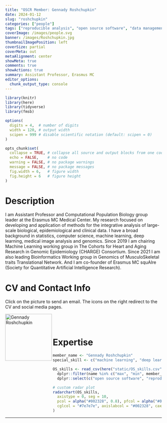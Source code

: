```yaml
---
title: "OSCR Member: Gennady Roshchupkin"
date: 2024-01-12
slug: "roshchupkin"
categories: ["people"]
tags: ["reproducible analysis", "open source software", "data management", "machine learning", "deep learning", "school-erasmusmc"] # top 3 categories + unique + school
coverImage: /images/people.svg
banner: /images/Roshchupkin.jpg
thumbnailImagePosition: left
coverSize: partial
coverMeta: out
metaAlignment: center
showMeta: true
comments: true
showActions: true
summary: Assistant Professor, Erasmus MC  
editor_options: 
  chunk_output_type: console
---
```


```r

library(knitr)
library(here)
library(tidyverse)
library(fmsb)

options(
  digits = 4,  # number of digits
  width = 120, # output width
  scipen = 999 # disable scientific notation (default: scipen = 0)
)

opts_chunk$set(
  collapse = TRUE, # collapse all source and output blocks from one code chunk into a single block
  echo = FALSE,    # no code
  warning = FALSE, # no package warnings
  message = FALSE, # no package messages
  fig.width = 6,   # figure width
  fig.height = 6   # figure height
)

```

# Description

I am Assistant Professor and Computational Population Biology group leader at the Erasmus MC Medical Center. My research focused on developing and application of methods for the integrative analysis of large-scale biological, epidemiological and clinical data. I have a broad background in statistics, computer science, machine learning, deep learning, medical image analysis and genomics. Since 2019 I am chairing Machine Learning working group in The Cohorts for Heart and Aging Research in Genomic Epidemiology (CHARGE) Consortium. Since 2021 I am also leading Bioinformatics Working group in Genomics of MusculoSkeletal traits Translational Network. And I am co-founder of Erasmus MC squAIre (Society for Quantitative Artificial Intelligence Research).

# CV and Contact Info

Click on the picture to send an email. The icons on the right redirect to the CV and social media pages.

<!-- EMAIL -->
<p>
  <a href="mailto:g.roshchupkin@erasmusmc.nl">
  <img border="0" alt="Gennady Roshchupkin" src="/images/Roshchupkin.jpg" width="150" height="150" align="left">
  </a>
</p>

<!-- CV -->
<p align="center">
  <a href="https://www.roshchupkin.org/" class="fa fa-link fa-2x" style="color:#000000;">
  </a>
</p>

<!-- TWITTER -->
<p align="center">
  <a href="https://twitter.com/Roshchupkin" class="fa fa-twitter fa-2x">
  </a>
</p>

<BR><BR>

# Expertise
  
```r

member_name <- "Gennady Roshchupkin"
special_skill <- c("machine learning", "deep learning")

OS_skills <- read_csv(here("static/OS_skills.csv")) %>%
  dplyr::filter(name %in% c("max", "min", member_name)) %>%
  dplyr::select(c("open source software", "reproducible analysis", "data sharing", "preregistration", all_of(special_skill), "open access", "data management"))

# custom radar plot
radarchart(OS_skills,
  axistype = 0, seg = 10,
  pcol = alpha("#002328", 0.8), pfcol = alpha("#00B969", 0.6), plwd = 4, centerzero = TRUE, # polygon
  cglcol = "#7e7e7e", axislabcol = "#002328", caxislabels = seq(0, 10, 2), cglwd = 0.8 # grid
)

```

***


